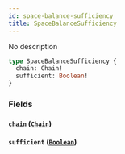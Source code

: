 ```yaml
---
id: space-balance-sufficiency
title: SpaceBalanceSufficiency
---
```



No description

```graphql
type SpaceBalanceSufficiency {
  chain: Chain!
  sufficient: Boolean!
}
```


### Fields

#### `chain` ([`Chain`](../../references/enums/chain))




#### `sufficient` ([`Boolean`](../../references/scalars/boolean))






